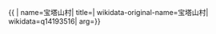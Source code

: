 {{ {{{1|PRC admin/showdata}}}|
name=宝塔山村|
title=|
wikidata-original-name=宝塔山村|
wikidata=q14193516|
arg={{{arg|}}}}}